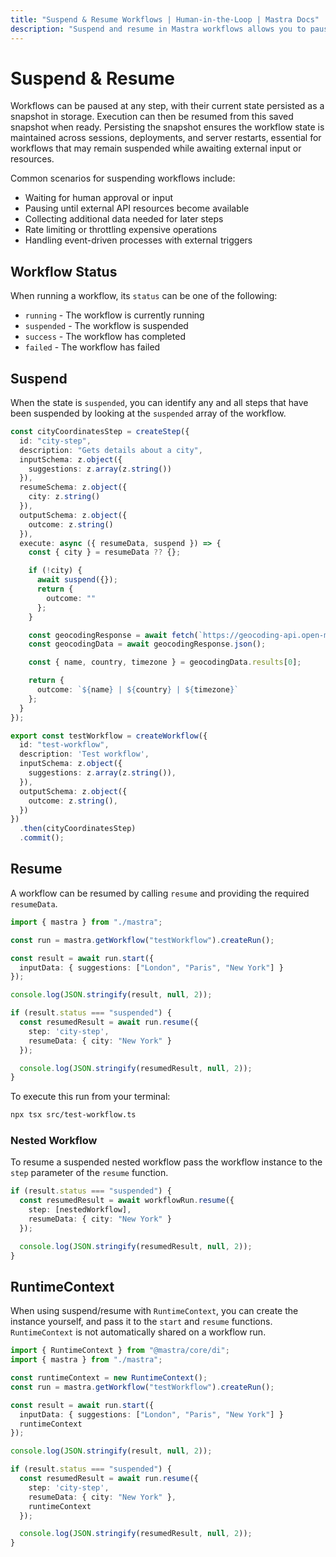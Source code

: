 ```yaml
---
title: "Suspend & Resume Workflows | Human-in-the-Loop | Mastra Docs"
description: "Suspend and resume in Mastra workflows allows you to pause execution while waiting for external input or resources."
---
```


# Suspend & Resume

Workflows can be paused at any step, with their current state persisted as a snapshot in storage. Execution can then be resumed from this saved snapshot when ready. Persisting the snapshot ensures the workflow state is maintained across sessions, deployments, and server restarts, essential for workflows that may remain suspended while awaiting external input or resources.


Common scenarios for suspending workflows include:

- Waiting for human approval or input
- Pausing until external API resources become available
- Collecting additional data needed for later steps
- Rate limiting or throttling expensive operations
- Handling event-driven processes with external triggers

## Workflow Status

When running a workflow, its `status` can be one of the following:

- `running` - The workflow is currently running
- `suspended` - The workflow is suspended
- `success` - The workflow has completed
- `failed` - The workflow has failed

## Suspend

When the state is `suspended`, you can identify any and all steps that have been suspended by looking at the `suspended` array of the workflow.


```typescript {17} filename="src/mastra/workflows/test-workflow.ts" showLineNumbers copy
const cityCoordinatesStep = createStep({
  id: "city-step",
  description: "Gets details about a city",
  inputSchema: z.object({
    suggestions: z.array(z.string())
  }),
  resumeSchema: z.object({
    city: z.string()
  }),
  outputSchema: z.object({
    outcome: z.string()
  }),
  execute: async ({ resumeData, suspend }) => {
    const { city } = resumeData ?? {};

    if (!city) {
      await suspend({});
      return {
        outcome: ""
      };
    }

    const geocodingResponse = await fetch(`https://geocoding-api.open-meteo.com/v1/search?name=${city}`);
    const geocodingData = await geocodingResponse.json();

    const { name, country, timezone } = geocodingData.results[0];

    return {
      outcome: `${name} | ${country} | ${timezone}`
    };
  }
});

export const testWorkflow = createWorkflow({
  id: "test-workflow",
  description: 'Test workflow',
  inputSchema: z.object({
    suggestions: z.array(z.string()),
  }),
  outputSchema: z.object({
    outcome: z.string(),
  })
})
  .then(cityCoordinatesStep)
  .commit();

```

## Resume

A workflow can be resumed by calling `resume` and providing the required `resumeData`.

```typescript {6,12,13,14} filename="src/test-workflow.ts" showLineNumbers copy
import { mastra } from "./mastra";

const run = mastra.getWorkflow("testWorkflow").createRun();

const result = await run.start({
  inputData: { suggestions: ["London", "Paris", "New York"] }
});

console.log(JSON.stringify(result, null, 2));

if (result.status === "suspended") {
  const resumedResult = await run.resume({
    step: 'city-step',
    resumeData: { city: "New York" }
  });

  console.log(JSON.stringify(resumedResult, null, 2));
}
```

To execute this run from your terminal:

```bash copy
npx tsx src/test-workflow.ts
```

### Nested Workflow

To resume a suspended nested workflow pass the workflow instance to the `step` parameter of the `resume` function.

```typescript {3} filename="src/test-workflow.ts" showLineNumbers copy
if (result.status === "suspended") {
  const resumedResult = await workflowRun.resume({
    step: [nestedWorkflow],
    resumeData: { city: "New York" }
  });

  console.log(JSON.stringify(resumedResult, null, 2));
}
```

## RuntimeContext

When using suspend/resume with `RuntimeContext`, you can create the instance yourself, and pass it to the `start` and `resume` functions.
`RuntimeContext` is not automatically shared on a workflow run.

```typescript {1,9,18} filename="src/test-workflow.ts" showLineNumbers copy
import { RuntimeContext } from "@mastra/core/di";
import { mastra } from "./mastra";

const runtimeContext = new RuntimeContext();
const run = mastra.getWorkflow("testWorkflow").createRun();

const result = await run.start({
  inputData: { suggestions: ["London", "Paris", "New York"] }
  runtimeContext
});

console.log(JSON.stringify(result, null, 2));

if (result.status === "suspended") {
  const resumedResult = await run.resume({
    step: 'city-step',
    resumeData: { city: "New York" },
    runtimeContext
  });

  console.log(JSON.stringify(resumedResult, null, 2));
}
```
